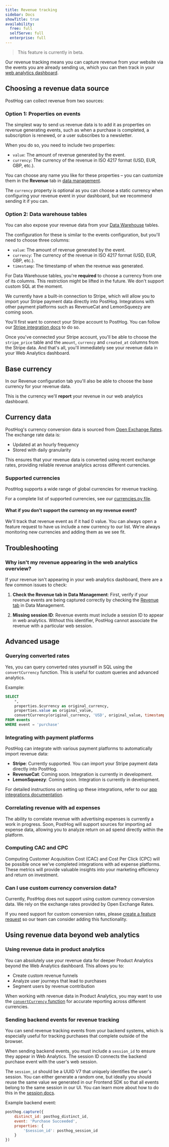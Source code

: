 ```yaml
---
title: Revenue tracking
sidebar: Docs
showTitle: true
availability:
  free: full
  selfServe: full
  enterprise: full
---
```



> This feature is currently in beta.

Our revenue tracking means you can capture revenue from your website via the events you are already sending us, which you can then track in your [web analytics dashboard](https://app.posthog.com/web).

## Choosing a revenue data source

PostHog can collect revenue from two sources:

### Option 1: Properties on events

The simplest way to send us revenue data is to add it as properties on revenue generating events, such as when a purchase is completed, a subscription is renewed, or a user subscribes to a newsletter.

When you do so, you need to include two properties:

- `value`: The amount of revenue generated by the event.
- `currency`: The currency of the revenue in ISO 4217 format (USD, EUR, GBP, etc.).

You can choose any name you like for these properties – you can customize them in the **Revenue** tab in [data management](https://app.posthog.com/data-management/revenue).

The `currency` property is optional as you can choose a static currency when configuring your revenue event in your dashboard, but we recommend sending it if you can.

### Option 2: Data warehouse tables

You can also expose your revenue data from your [Data Warehouse](/data-warehouse) tables.

The configuration for these is similar to the events configuration, but you'll need to choose three columns:
- `value`: The amount of revenue generated by the event.
- `currency`: The currency of the revenue in ISO 4217 format (USD, EUR, GBP, etc.).
- `timestamp`: The timestamp of when the revenue was generated.

For Data Warehouse tables, you're **required** to choose a currency from one of its columns. This restriction might be lifted in the future. We don't support custom SQL at the moment.

We currently have a built-in connection to Stripe, which will allow you to import your Stripe payment data directly into PostHog.
Integrations with other payment platforms such as RevenueCat and LemonSqueezy are coming soon.

You'll first want to connect your Stripe account to PostHog. You can follow our [Stripe integration docs](/tutorials/stripe-reports) to do so.

Once you've connected your Stripe account, you'll be able to choose the `stripe_price` table and the `amount`, `currency` and `created_at` columns from the Stripe data.
And that's all, you'll immediately see your revenue data in your Web Analytics dashboard.

## Base currency

In our Revenue configuration tab you'll also be able to choose the base currency for your revenue data.

This is the currency we'll **report** your revenue in our web analytics dashboard.

## Currency data

PostHog's currency conversion data is sourced from [Open Exchange Rates](https://openexchangerates.org/). The exchange rate data is:

- Updated at an hourly frequency
- Stored with daily granularity

This ensures that your revenue data is converted using recent exchange rates, providing reliable revenue analytics across different currencies.

### Supported currencies

PostHog supports a wide range of global currencies for revenue tracking. 

For a complete list of supported currencies, see our [currencies.py file](https://github.com/PostHog/posthog/blob/master/posthog/models/exchange_rate/currencies.py).

#### What if you don't support the currency on my revenue event?

We'll track that revenue event as if it had 0 value. You can always open a feature request to have us include a new currency to our list.
We're always monitoring new currencies and adding them as we see fit.

## Troubleshooting

### Why isn't my revenue appearing in the web analytics overview?

If your revenue isn't appearing in your web analytics dashboard, there are a few common issues to check:

1. **Check the Revenue tab in Data Management**: First, verify if your revenue events are being captured correctly by checking the [Revenue tab](https://app.posthog.com/data-management/revenue) in Data Management.

2. **Missing session ID**: Revenue events must include a session ID to appear in web analytics. Without this identifier, PostHog cannot associate the revenue with a particular web session.

## Advanced usage

### Querying converted rates

Yes, you can query converted rates yourself in SQL using the `convertCurrency` function. This is useful for custom queries and advanced analytics.

Example:

```sql
SELECT 
    *,
    properties.$currency as original_currency,
    properties.value as original_value,
    convertCurrency(original_currency, 'USD', original_value, timestamp) as value_usd
FROM events
WHERE event = 'purchase'
```

### Integrating with payment platforms

PostHog can integrate with various payment platforms to automatically import revenue data:

- **Stripe**: Currently supported. You can import your Stripe payment data directly into PostHog.
- **RevenueCat**: Coming soon. Integration is currently in development.
- **LemonSqueezy**: Coming soon. Integration is currently in development.

For detailed instructions on setting up these integrations, refer to our [app integrations documentation](/docs/apps).

### Correlating revenue with ad expenses

The ability to correlate revenue with advertising expenses is currently a work in progress. Soon, PostHog will support sources for importing ad expense data, allowing you to analyze return on ad spend directly within the platform.

### Computing CAC and CPC

Computing Customer Acquisition Cost (CAC) and Cost Per Click (CPC) will be possible once we've completed integrations with ad expense platforms. These metrics will provide valuable insights into your marketing efficiency and return on investment.

### Can I use custom currency conversion data?

Currently, PostHog does not support using custom currency conversion data. We rely on the exchange rates provided by Open Exchange Rates.

If you need support for custom conversion rates, please [create a feature request](https://github.com/PostHog/posthog/issues/new?assignees=&labels=feature&template=feature_request.md&title=) so our team can consider adding this functionality.

## Using revenue data beyond web analytics

### Using revenue data in product analytics

You can absolutely use your revenue data for deeper Product Analytics beyond the Web Analytics dashboard. This allows you to:

- Create custom revenue funnels
- Analyze user journeys that lead to purchases
- Segment users by revenue contribution

When working with revenue data in Product Analytics, you may want to use the [`convertCurrency` function](#querying-converted-rates) for accurate reporting across different currencies.

### Sending backend events for revenue tracking

You can send revenue tracking events from your backend systems, which is especially useful for tracking purchases that complete outside of the browser.

When sending backend events, you must include a `session_id` to ensure they appear in Web Analytics. The session ID connects the backend purchase event with the user's web session.

The `session_id` should be a UUID V7 that uniquely identifies the user's session.
You can either generate a random one, but ideally you should reuse the same value we generated in our Frontend SDK so that all events belong to the same session in our UI.
You can learn more about how to do this in the [session docs](/docs/data/sessions#server-sdks-and-sessions).

Example backend event:
```javascript
posthog.capture({
    distinct_id: posthog_distinct_id,
    event: 'Purchase Succeeded',
    properties: {
        '$session_id': posthog_session_id
    }
})
```


